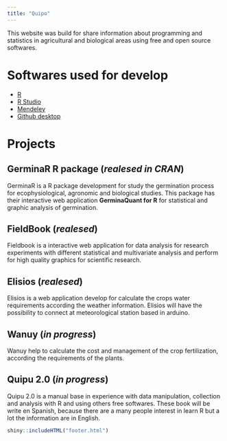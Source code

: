 ```yaml
---
title: "Quipo"
---
```


This website was build for share information about programming and statistics in agricultural and biological areas using free and open source softwares.

# Softwares used for develop

- [R](https://cran.rstudio.com/){target="_blank"}
- [R Studio](https://www.rstudio.com/products/rstudio/download/){target="_blank"}
- [Mendeley](https://www.mendeley.com/){target="_blank"}
- [Github desktop](https://desktop.github.com/){target="_blank"}

# Projects

## **GerminaR** R package (*realesed in CRAN*)

GerminaR is a R package development for study the germination process for ecophysiological, agronomic and biological studies. This package has their interactive web application  **GerminaQuant for R** for statistical and graphic analysis of germination.


<!-- ## **sapiens** R package (*in progress*) -->

<!-- Sapiens is package created to deploy interactive application for scientific research using multiples packages available in CRAN. At the moment the package have 3 apps:  -->


## **FieldBook** (*realesed*) 

Fieldbook is a interactive web application for data analysis for research experiments with different statistical and multivariate analysis and perform for high quality graphics for scientific research.

## **Elisios** (*realesed*)

Elisios is a web application develop for calculate the crops water requirements according the weather information. Elisios will have the possibility to connect at meteorological station based in arduino.

## **Wanuy** (*in progress*)

Wanuy help to calculate the cost and management of the crop fertilization, according the requirements of the plants.


## **Quipu 2.0** (*in progress*)

Quipu 2.0 is a manual base in experience with data manipulation, collection and analysis with R and using others free softwares. These book will be write en Spanish, because there are a many people interest in learn R but a lot the information are in English.


```r
shiny::includeHTML("footer.html")
```
